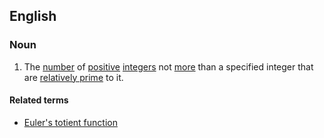 ==English==
{{wikipedia}}

===Noun===
{{en-noun}}

# {{mathematics}} The [[number]] of [[positive]] [[integer]]s not [[more]] than a specified integer that are [[relatively prime]] to it.

====Related terms====
* [[Euler's totient function]]